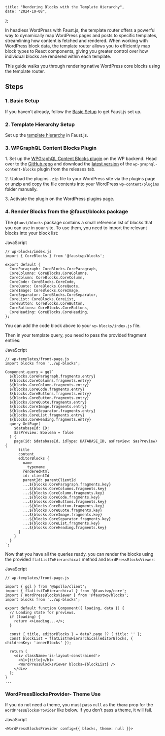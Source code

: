 	title: "Rendering Blocks with the Template Hierarchy",
	date: "2024-10-08",
};

In headless WordPress with Faust.js, the template router offers a powerful way to dynamically map WordPress pages and posts to specific templates, streamlining how content is fetched and rendered. When working with WordPress block data, the template router allows you to efficiently map block types to React components, giving you greater control over how individual blocks are rendered within each template.

This guide walks you through rendering native WordPress core blocks using the template router.

## Steps

### 1\. Basic Setup

If you haven't already, follow the [Basic Setup](/docs/how-to/basic-setup/) to get Faust.js set up.

### 2\. Template Hierarchy Setup

Set up the [template hierarchy](/docs/how-to/template-hierarchy/) in Faust.js.

### 3\. WPGraphQL Content Blocks Plugin

1\. Set up the [WPGraphQL Content Blocks plugin](https://github.com/wpengine/wp-graphql-content-blocks) on the WP backend. Head over to the [GitHub repo](https://github.com/wpengine/wp-graphql-content-blocks) and download the [latest version](https://github.com/wpengine/wp-graphql-content-blocks/releases/latest/download/wp-graphql-content-blocks.zip) of the `wp-graphql-content-blocks` plugin from the releases tab.

2\. Upload the plugins `.zip` file to your WordPress site via the plugins page or unzip and copy the file contents into your WordPress `wp-content/plugins` folder manually.

3\. Activate the plugin on the WordPress plugins page.

### 4. Render Blocks from the @faust/blocks package

The `@faust/blocks` package contains a small reference list of blocks that you can use in your site. To use them, you need to import the relevant blocks into your block list:

JavaScript

```
// wp-blocks/index.js
import { CoreBlocks } from '@faustwp/blocks';

export default {
  CoreParagraph: CoreBlocks.CoreParagraph,
  CoreColumns: CoreBlocks.CoreColumns,
  CoreColumn: CoreBlocks.CoreColumn,
  CoreCode: CoreBlocks.CoreCode,
  CoreQuote: CoreBlocks.CoreQuote,
  CoreImage: CoreBlocks.CoreImage,
  CoreSeparator: CoreBlocks.CoreSeparator,
  CoreList: CoreBlocks.CoreList,
  CoreButton: CoreBlocks.CoreButton,
  CoreButtons: CoreBlocks.CoreButtons,
  CoreHeading: CoreBlocks.CoreHeading,
};
```

You can add the code block above to your `wp-blocks/index.js` file.

Then in your template query, you need to pass the provided fragment entries:

JavaScript

```
// wp-templates/front-page.js
import blocks from '../wp-blocks';

Component.query = gql`
  ${blocks.CoreParagraph.fragments.entry}
  ${blocks.CoreColumns.fragments.entry}
  ${blocks.CoreColumn.fragments.entry}
  ${blocks.CoreCode.fragments.entry}
  ${blocks.CoreButtons.fragments.entry}
  ${blocks.CoreButton.fragments.entry}
  ${blocks.CoreQuote.fragments.entry}
  ${blocks.CoreImage.fragments.entry}
  ${blocks.CoreSeparator.fragments.entry}
  ${blocks.CoreList.fragments.entry}
  ${blocks.CoreHeading.fragments.entry}
  query GetPage(
    $databaseId: ID!
    $asPreview: Boolean = false
  ) {
    page(id: $databaseId, idType: DATABASE_ID, asPreview: $asPreview) {
      title
      content
      editorBlocks {
        name
        __typename
        renderedHtml
        id: clientId
        parentId: parentClientId
        ...${blocks.CoreParagraph.fragments.key}
        ...${blocks.CoreColumns.fragments.key}
        ...${blocks.CoreColumn.fragments.key}
        ...${blocks.CoreCode.fragments.key}
        ...${blocks.CoreButtons.fragments.key}
        ...${blocks.CoreButton.fragments.key}
        ...${blocks.CoreQuote.fragments.key}
        ...${blocks.CoreImage.fragments.key}
        ...${blocks.CoreSeparator.fragments.key}
        ...${blocks.CoreList.fragments.key}
        ...${blocks.CoreHeading.fragments.key}
      }
    }
  }
`;
```

Now that you have all the queries ready, you can render the blocks using the provided `flatListToHierarchical` method and `WordPressBlocksViewer`:

JavaScript

```
// wp-templates/front-page.js

import { gql } from '@apollo/client';
import { flatListToHierarchical } from '@faustwp/core';
import { WordPressBlocksViewer } from '@faustwp/blocks';
import blocks from '../wp-blocks';

export default function Component({ loading, data }) {
  // Loading state for previews.
  if (loading) {
    return <>Loading...</>;
  }

  const { title, editorBlocks } = data?.page ?? { title: '' };
  const blockList = flatListToHierarchical(editorBlocks, { childrenKey: 'innerBlocks' });

  return (
    <div className='is-layout-constrained'>
      <h1>{title}</h1>
      <WordPressBlocksViewer blocks={blockList} />
    </div>
  );
}
...
```

### WordPressBlocksProvider- Theme Use

If you do not need a theme, you must pass `null` as the `theme` prop for the `WordPressBlocksProvider` like below. If you don’t pass a theme, it will fail.

JavaScript

```
<WordPressBlocksProvider config={{ blocks, theme: null }}>
```
